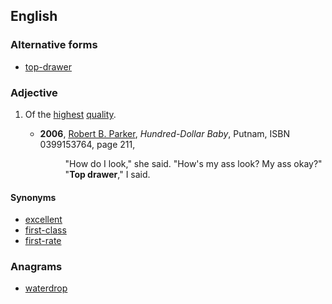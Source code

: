 ==English==

===Alternative forms===
* [[top-drawer]]

===Adjective===
{{en-adj|-|pos=[[top]] [[drawer]]}}

# {{idiomatic}} Of the [[highest]] [[quality]].
#* '''2006''', [[w:Robert_B._Parker|Robert B. Parker]], ''Hundred-Dollar Baby'', Putnam, ISBN 0399153764, page 211,
#*:"How do I look," she said. "How's my ass look? My ass okay?"
#*:"'''Top drawer'''," I said.

====Synonyms====
* [[excellent]]
* [[first-class]]
* [[first-rate]]

===Anagrams===
* [[waterdrop#English|waterdrop]]